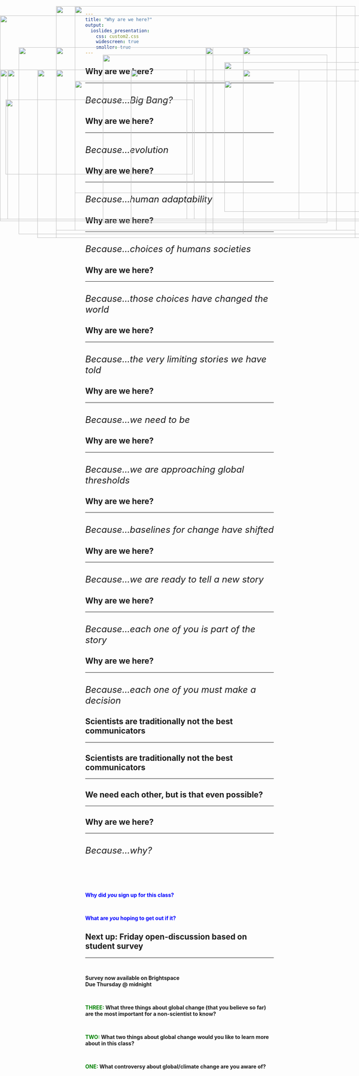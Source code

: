 ```yaml
---
title: "Why are we here?"
output: 
  ioslides_presentation:
    css: custom2.css
    widescreen: true
    smaller: true
---
```

##

<IMG STYLE="position:absolute; TOP:75px; LEFT:0px; WIDTH:1100px; HEIGHT:550px" SRC="images/whyhere2.png">

## Why are we here?
<hr>
<br/>
<font size="5">*Because...Big Bang?*</font>
 
<IMG STYLE="position:absolute; TOP:220px; LEFT:0px; WIDTH:1100px; HEIGHT:400px" SRC="images/universe.png">

## Why are we here?
<hr>
<br/>
<font size="5">*Because...evolution*</font>

<!-- <IMG STYLE="position:absolute; TOP:240px; LEFT:20px; WIDTH:600px; HEIGHT:300px" SRC="images/treeoflife.jpg"> -->

<IMG STYLE="position:absolute; TOP:180px; LEFT:275px; WIDTH:600px; HEIGHT:450px" SRC="images/treeoflife2.jpg">

## Why are we here?
<hr>
<br/>
<font size="5">*Because...human adaptability*</font>

<IMG STYLE="position:absolute; TOP:300px; LEFT:15px; WIDTH:500px; HEIGHT:200px" SRC="images/humanevol.png">

<IMG STYLE="position:absolute; TOP:250px; LEFT:600px; WIDTH:450px; HEIGHT:300px" SRC="images/skulls.jpg">

## Why are we here?
<hr>
<br/>
<font size="5">*Because...choices of humans societies*</font>

<IMG STYLE="position:absolute; TOP:220px; LEFT:150px; WIDTH:850px; HEIGHT:400px" SRC="images/landscape.png">

## Why are we here? 
<hr>
<br/>
<font size="5">*Because...those choices have changed the world*</font>
 
<IMG STYLE="position:absolute; TOP:220px; LEFT:150px; WIDTH:800px; HEIGHT:450px" SRC="images/trade.jpg">

## Why are we here?
<hr>
<br/>
<font size="5">*Because...the very limiting stories we have told*</font>

<IMG STYLE="position:absolute; TOP:250px; LEFT:200px; WIDTH:700px; HEIGHT:300px" SRC="images/screwedup.png">

## Why are we here?
<hr>
<br/>
 <font size="5">*Because...we need to be*</font>

<IMG STYLE="position:absolute; TOP:220px; LEFT:100px; WIDTH:400px; HEIGHT:400px" SRC="images/hero.png">

<IMG STYLE="position:absolute; TOP:220px; LEFT:650px; WIDTH:300px; HEIGHT:400px" SRC="images/hero2.jpg">

## Why are we here?
<hr>
<br/>
 <font size="5">*Because...we are approaching global thresholds*</font>

<IMG STYLE="position:absolute; TOP:220px; LEFT:100px; WIDTH:900px; HEIGHT:400px" SRC="images/tip.jpg">

## Why are we here?
<hr>
<br/>
 <font size="5">*Because...baselines for change have shifted*</font>

<IMG STYLE="position:absolute; TOP:220px; LEFT:20px; WIDTH:500px; HEIGHT:400px" SRC="images/shiftingbaseline2.jpg">

<IMG STYLE="position:absolute; TOP:160px; LEFT:550px; WIDTH:500px; HEIGHT:500px" SRC="images/shiftingbaseline4.jpg">

## Why are we here?
<hr>
<br/>
 <font size="5">*Because...we are ready to tell a new story*</font>

<IMG STYLE="position:absolute; TOP:220px; LEFT:100px; WIDTH:900px; HEIGHT:450px" SRC="images/climatechangeyou.png">

## Why are we here?
<hr>
<br/>
<font size="5">*Because...each one of you is part of the story*</font>

<IMG STYLE="position:absolute; TOP:220px; LEFT:350px; WIDTH:450px; HEIGHT:400px" SRC="images/group.png">

## Why are we here?
<hr>
<br/>
<font size="5">*Because...each one of you must make a decision*</font>

<IMG STYLE="position:absolute; TOP:220px; LEFT:150px; WIDTH:800px; HEIGHT:400px" SRC="images/ecoego.jpg">

## 

<IMG STYLE="position:absolute; TOP:50px; LEFT:150px; WIDTH:800px; HEIGHT:600px" SRC="images/problem.png">

## 

<IMG STYLE="position:absolute; TOP:50px; LEFT:200px; WIDTH:700px; HEIGHT:600px" SRC="images/pew.png">

## 

<IMG STYLE="position:absolute; TOP:50px; LEFT:200px; WIDTH:700px; HEIGHT:600px" SRC="images/trustscience.png">

## 

<IMG STYLE="position:absolute; TOP:50px; LEFT:200px; WIDTH:700px; HEIGHT:600px" SRC="images/doingenough.png">

## Scientists are traditionally not the best communicators
<hr>

<IMG STYLE="position:absolute; TOP:160px; LEFT:50px; WIDTH:520px; HEIGHT:500px" SRC="images/trust2.jpg">

<IMG STYLE="position:absolute; TOP:200px; LEFT:600px; WIDTH:450px; HEIGHT:400px" SRC="images/trust.jpg">

## Scientists are traditionally not the best communicators
<hr>

<IMG STYLE="position:absolute; TOP:160px; LEFT:50px; WIDTH:520px; HEIGHT:500px" SRC="images/trust2.jpg">

<IMG STYLE="position:absolute; TOP:160px; LEFT:650px; WIDTH:350px; HEIGHT:500px" SRC="images/politics.jpg">

## We need each other, but is that even possible?
<hr>

<IMG STYLE="position:absolute; TOP:160px; LEFT:150px; WIDTH:800px; HEIGHT:500px" SRC="images/trust3.png">

##  Why are we here?
<hr>
<br/>
 <font size="5">*Because...why?*</font>

<br/>
<br/>
<br/>
<br/>

**<span style="color:blue">Why did *you* sign up for this class?</span>**

<br/>

**<span style="color:blue">What are *you* hoping to get out if it?</span>**

## Next up: Friday open-discussion based on student survey
<hr>
<br/>

**Survey now available on Brightspace**
<br/>
**Due Thursday @ midnight**

<br/>

**<span style="color:green">THREE: </span>What three things about global change (that you believe so far) are the most important for a non-scientist to know?**

<br/>

**<span style="color:green">TWO: </span>What two things about global change would you like to learn more about in this class?**

<br/>

**<span style="color:green">ONE: </span>What controversy about global/climate change are you aware of?**


